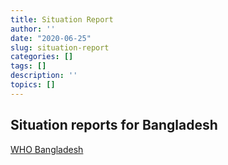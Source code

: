 ```yaml
---
title: Situation Report
author: ''
date: "2020-06-25"
slug: situation-report
categories: []
tags: []
description: ''
topics: []
---
```



## Situation reports for Bangladesh 

[WHO Bangladesh](https://www.who.int/bangladesh/emergencies/coronavirus-disease-(covid-19)-update/coronavirus-disease-(covid-2019)-bangladesh-situation-reports)